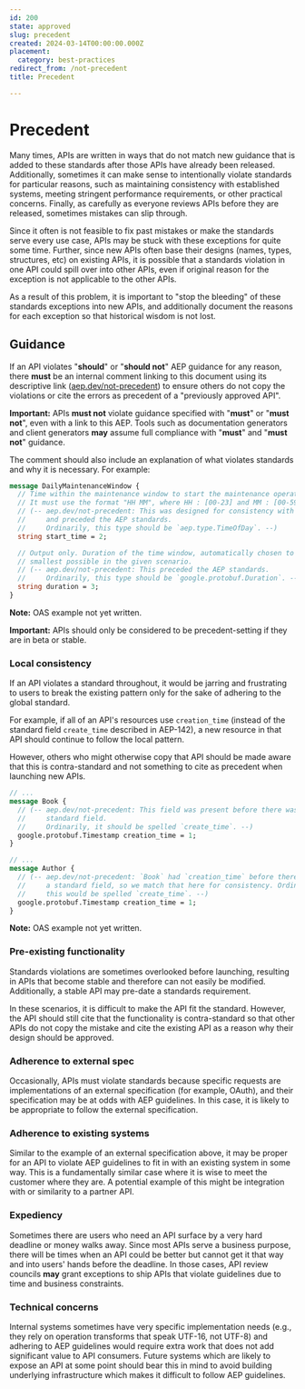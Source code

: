 ```yaml
---
id: 200
state: approved
slug: precedent
created: 2024-03-14T00:00:00.000Z
placement:
  category: best-practices
redirect_from: /not-precedent
title: Precedent

--- 
```


# Precedent

Many times, APIs are written in ways that do not match new guidance that is
added to these standards after those APIs have already been released.
Additionally, sometimes it can make sense to intentionally violate standards
for particular reasons, such as maintaining consistency with established
systems, meeting stringent performance requirements, or other practical
concerns. Finally, as carefully as everyone reviews APIs before they are
released, sometimes mistakes can slip through.

Since it often is not feasible to fix past mistakes or make the standards serve
every use case, APIs may be stuck with these exceptions for quite some time.
Further, since new APIs often base their designs (names, types, structures,
etc) on existing APIs, it is possible that a standards violation in one API
could spill over into other APIs, even if original reason for the exception is
not applicable to the other APIs.

As a result of this problem, it is important to "stop the bleeding" of these
standards exceptions into new APIs, and additionally document the reasons for
each exception so that historical wisdom is not lost.

## Guidance

If an API violates "**should**" or "**should not**" AEP guidance for any
reason, there **must** be an internal comment linking to this document using
its descriptive link ([aep.dev/not-precedent]()) to ensure others do not copy
the violations or cite the errors as precedent of a "previously approved API".

**Important:** APIs **must not** violate guidance specified with "**must**" or
"**must not**", even with a link to this AEP. Tools such as documentation
generators and client generators **may** assume full compliance with "**must**"
and "**must not**" guidance.

The comment should also include an explanation of what violates standards and
why it is necessary. For example:

<Tabs>
  <TabItem label="Protocol Buffer">

```proto
message DailyMaintenanceWindow {
  // Time within the maintenance window to start the maintenance operations.
  // It must use the format "HH MM", where HH : [00-23] and MM : [00-59] GMT.
  // (-- aep.dev/not-precedent: This was designed for consistency with crontab,
  //     and preceded the AEP standards.
  //     Ordinarily, this type should be `aep.type.TimeOfDay`. --)
  string start_time = 2;

  // Output only. Duration of the time window, automatically chosen to be
  // smallest possible in the given scenario.
  // (-- aep.dev/not-precedent: This preceded the AEP standards.
  //     Ordinarily, this type should be `google.protobuf.Duration`. --)
  string duration = 3;
}
```

  </TabItem>
  <TabItem label="OpenAPI 3.0">

**Note:** OAS example not yet written.

  </TabItem>
<Tabs>

**Important:** APIs should only be considered to be precedent-setting if they
are in beta or stable.

### Local consistency

If an API violates a standard throughout, it would be jarring and frustrating
to users to break the existing pattern only for the sake of adhering to the
global standard.

For example, if all of an API's resources use `creation_time` (instead of the
standard field `create_time` described in AEP-142), a new resource in that API
should continue to follow the local pattern.

However, others who might otherwise copy that API should be made aware that
this is contra-standard and not something to cite as precedent when launching
new APIs.

<Tabs>
  <TabItem label="Protocol Buffer">

```proto
// ...
message Book {
  // (-- aep.dev/not-precedent: This field was present before there was a
  //     standard field.
  //     Ordinarily, it should be spelled `create_time`. --)
  google.protobuf.Timestamp creation_time = 1;
}

// ...
message Author {
  // (-- aep.dev/not-precedent: `Book` had `creation_time` before there was
  //     a standard field, so we match that here for consistency. Ordinarily,
  //     this would be spelled `create_time`. --)
  google.protobuf.Timestamp creation_time = 1;
}
```

  </TabItem>
  <TabItem label="OpenAPI 3.0">

**Note:** OAS example not yet written.

  </TabItem>
<Tabs>

### Pre-existing functionality

Standards violations are sometimes overlooked before launching, resulting in
APIs that become stable and therefore can not easily be modified. Additionally,
a stable API may pre-date a standards requirement.

In these scenarios, it is difficult to make the API fit the standard. However,
the API should still cite that the functionality is contra-standard so that
other APIs do not copy the mistake and cite the existing API as a reason why
their design should be approved.

### Adherence to external spec

Occasionally, APIs must violate standards because specific requests are
implementations of an external specification (for example, OAuth), and their
specification may be at odds with AEP guidelines. In this case, it is likely to
be appropriate to follow the external specification.

### Adherence to existing systems

Similar to the example of an external specification above, it may be proper for
an API to violate AEP guidelines to fit in with an existing system in some way.
This is a fundamentally similar case where it is wise to meet the customer
where they are. A potential example of this might be integration with or
similarity to a partner API.

### Expediency

Sometimes there are users who need an API surface by a very hard deadline or
money walks away. Since most APIs serve a business purpose, there will be times
when an API could be better but cannot get it that way and into users' hands
before the deadline. In those cases, API review councils **may** grant
exceptions to ship APIs that violate guidelines due to time and business
constraints.

### Technical concerns

Internal systems sometimes have very specific implementation needs (e.g., they
rely on operation transforms that speak UTF-16, not UTF-8) and adhering to AEP
guidelines would require extra work that does not add significant value to API
consumers. Future systems which are likely to expose an API at some point
should bear this in mind to avoid building underlying infrastructure which
makes it difficult to follow AEP guidelines.
